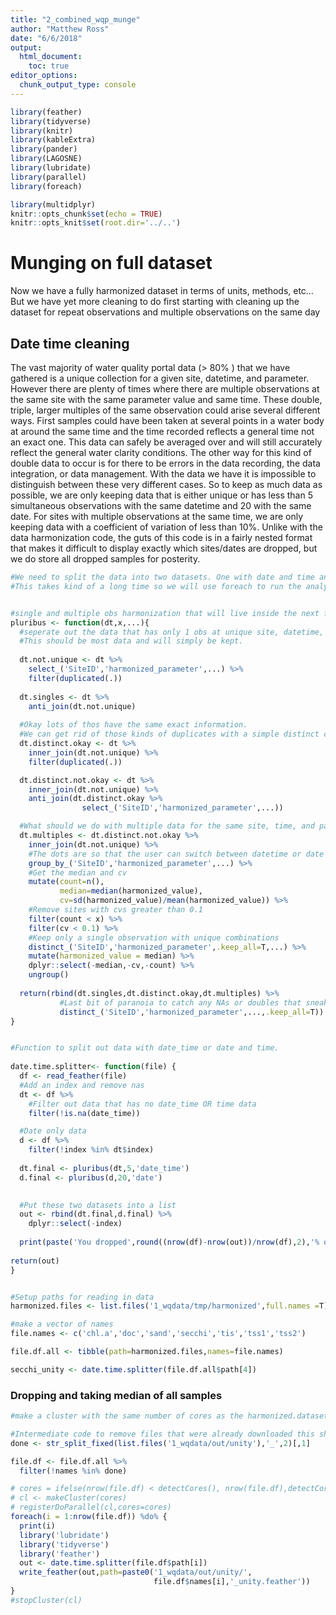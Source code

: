 ```yaml
---
title: "2_combined_wqp_munge"
author: "Matthew Ross"
date: "6/6/2018"
output:
  html_document:
    toc: true
editor_options: 
  chunk_output_type: console
---
```


```r
library(feather)
library(tidyverse)
library(knitr)
library(kableExtra)
library(pander)
library(LAGOSNE)
library(lubridate)
library(parallel)
library(foreach)

library(multidplyr)
knitr::opts_chunk$set(echo = TRUE)
knitr::opts_knit$set(root.dir='../..')
```

# Munging on full dataset

Now we have a fully harmonized dataset in terms of units, methods, etc... But we have yet more cleaning to do first starting with cleaning up the dataset for repeat observations and multiple observations on the same day

## Date time cleaning

The vast majority of water quality portal data (> 80% ) that we have gathered is a unique collection for a given site, datetime, and parameter. However there are plenty of times where there are multiple observations at the same site with the same parameter value and same time. These double, triple, larger multiples of the same observation could arise several different ways. First samples could have been taken at several points in a water body at around the same time and the time recorded reflects a general time not an exact one. This data can safely be averaged over and will still accurately reflect the general water clarity conditions. The other way for this kind of double data to occur is for there to be errors in the data recording, the data integration, or data management. With the data we have it is impossible to distinguish between these very different cases. So to keep as much data as possible, we are only keeping data that is either unique or has less than 5 simultaneous observations with the same datetime and 20 with the same date. For sites with multiple observations at the same time, we are only keeping data with a coefficient of variation of less than 10%. Unlike with the data harmonization code, the guts of this code is in a fairly nested format that makes it difficult to display exactly which sites/dates are dropped, but we do store all dropped samples for posterity.  


```r

#We need to split the data into two datasets. One with date and time and one with just date. 
#This takes kind of a long time so we will use foreach to run the analyses in parallel. 


#single and multiple obs harmonization that will live inside the next function. 
pluribus <- function(dt,x,...){
  #seperate out the data that has only 1 obs at unique site, datetime, and parameter combination. 
  #This should be most data and will simply be kept. 
  
  dt.not.unique <- dt %>%
    select_('SiteID','harmonized_parameter',...) %>%
    filter(duplicated(.))
  
  dt.singles <- dt %>%
    anti_join(dt.not.unique)
  
  #Okay lots of thos have the same exact information. 
  #We can get rid of those kinds of duplicates with a simple distinct call
  dt.distinct.okay <- dt %>%
    inner_join(dt.not.unique) %>% 
    filter(duplicated(.)) 

  dt.distinct.not.okay <- dt %>%
    inner_join(dt.not.unique) %>%
    anti_join(dt.distinct.okay %>%
                select_('SiteID','harmonized_parameter',...))

  #What should we do with multiple data for the same site, time, and parameter? 
  dt.multiples <- dt.distinct.not.okay %>%
    inner_join(dt.not.unique) %>%
    #The dots are so that the user can switch between datetime or date
    group_by_('SiteID','harmonized_parameter',...) %>%
    #Get the median and cv
    mutate(count=n(),
           median=median(harmonized_value),
           cv=sd(harmonized_value)/mean(harmonized_value)) %>%
    #Remove sites with cvs greater than 0.1
    filter(count < x) %>%
    filter(cv < 0.1) %>%
    #Keep only a single observation with unique combinations
    distinct_('SiteID','harmonized_parameter',.keep_all=T,...) %>%
    mutate(harmonized_value = median) %>%
    dplyr::select(-median,-cv,-count) %>%
    ungroup()
  
  return(rbind(dt.singles,dt.distinct.okay,dt.multiples) %>%
           #Last bit of paranoia to catch any NAs or doubles that sneak through
           distinct_('SiteID','harmonized_parameter',...,.keep_all=T))
}


#Function to split out data with date_time or date and time. 
 
date.time.splitter<- function(file) {
  df <- read_feather(file)
  #Add an index and remove nas
  dt <- df %>% 
    #Filter out data that has no date_time OR time data
    filter(!is.na(date_time))

  #Date only data
  d <- df %>%
    filter(!index %in% dt$index) 
    
  dt.final <- pluribus(dt,5,'date_time')
  d.final <- pluribus(d,20,'date')
  

  #Put these two datasets into a list
  out <- rbind(dt.final,d.final) %>%
    dplyr::select(-index)
  
  print(paste('You dropped',round((nrow(df)-nrow(out))/nrow(df),2),'% of data because the number of replicates on the same day was too high or simultaneous observations varied too much'))
  
return(out)
}



```



```r
#Setup paths for reading in data
harmonized.files <- list.files('1_wqdata/tmp/harmonized',full.names =T)

#make a vector of names
file.names <- c('chl.a','doc','sand','secchi','tis','tss1','tss2')

file.df.all <- tibble(path=harmonized.files,names=file.names)
```


```r
secchi_unity <- date.time.splitter(file.df.all$path[4])

```



### Dropping and taking median of all samples


```r
#make a cluster with the same number of cores as the harmonized.dataset list or the total cores on the machine 

#Intermediate code to remove files that were already downloaded this should be remaked 
done <- str_split_fixed(list.files('1_wqdata/out/unity'),'_',2)[,1]

file.df <- file.df.all %>%
  filter(!names %in% done)

# cores = ifelse(nrow(file.df) < detectCores(), nrow(file.df),detectCores()-1)
# cl <- makeCluster(cores) 
# registerDoParallel(cl,cores=cores) 
foreach(i = 1:nrow(file.df)) %do% {
  print(i)
  library('lubridate')
  library('tidyverse')
  library('feather')
  out <- date.time.splitter(file.df$path[i])
  write_feather(out,path=paste0('1_wqdata/out/unity/',
                                file.df$names[i],'_unity.feather'))
}
#stopCluster(cl)

```

